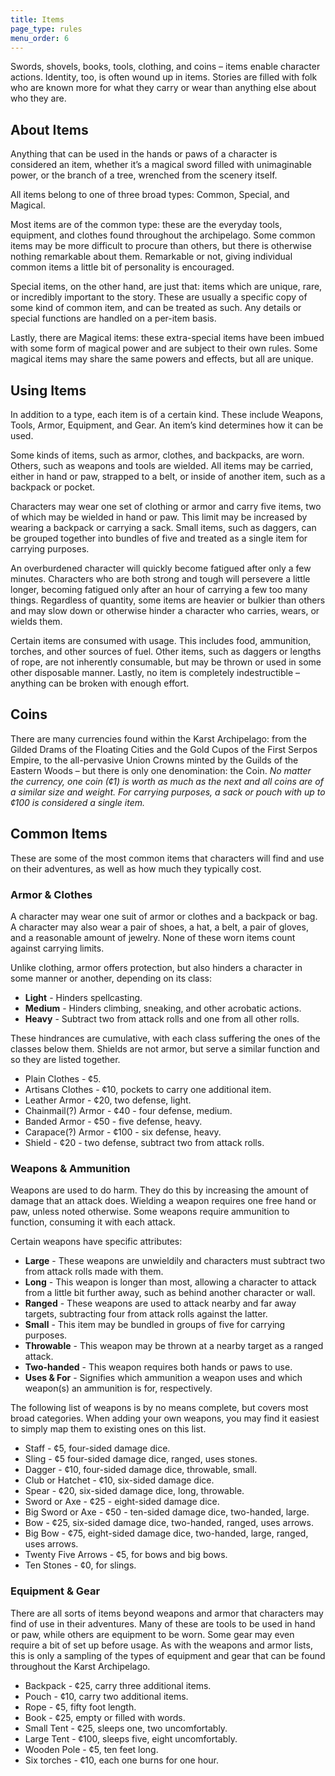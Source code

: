 ```yaml
---
title: Items
page_type: rules
menu_order: 6
---
```


Swords, shovels, books, tools, clothing, and coins – items enable character actions. Identity, too, is often wound up in items. Stories are filled with folk who are known more for what they carry or wear than anything else about who they are.

## About Items

Anything that can be used in the hands or paws of a character is considered an item, whether it’s a magical sword filled with unimaginable power, or the branch of a tree, wrenched from the scenery itself.

All items belong to one of three broad types: Common, Special, and Magical.

Most items are of the common type: these are the everyday tools, equipment, and clothes found throughout the archipelago. Some common items may be more difficult to procure than others, but there is otherwise nothing remarkable about them. Remarkable or not, giving individual common items a little bit of personality is encouraged.

Special items, on the other hand, are just that: items which are unique, rare, or incredibly important to the story. These are usually a specific copy of some kind of common item, and can be treated as such. Any details or special functions are handled on a per-item basis.

Lastly, there are Magical items: these extra-special items have been imbued with some form of magical power and are subject to their own rules. Some magical items may share the same powers and effects, but all are unique.

## Using Items

In addition to a type, each item is of a certain kind. These include Weapons, Tools, Armor, Equipment, and Gear. An item’s kind determines how it can be used.

Some kinds of items, such as armor, clothes, and backpacks, are worn. Others, such as weapons and tools are wielded. All items may be carried, either in hand or paw, strapped to a belt, or inside of another item, such as a backpack or pocket.

Characters may wear one set of clothing or armor and carry five items, two of which may be wielded in hand or paw. This limit may be increased by wearing a backpack or carrying a sack. Small items, such as daggers, can be grouped together into bundles of five and treated as a single item for carrying purposes.

An overburdened character will quickly become fatigued after only a few minutes. Characters who are both strong and tough will persevere a little longer, becoming fatigued only after an hour of carrying a few too many things. Regardless of quantity, some items are heavier or bulkier than others and may slow down or otherwise hinder a character who carries, wears, or wields them.

Certain items are consumed with usage. This includes food, ammunition, torches, and other sources of fuel. Other items, such as daggers or lengths of rope, are not inherently consumable, but may be thrown or used in some other disposable manner. Lastly, no item is completely indestructible – anything can be broken with enough effort.

## Coins

There are many currencies found within the Karst Archipelago: from the Gilded Drams of the Floating Cities and the Gold Cupos of the First Serpos Empire, to the all-pervasive Union Crowns minted by the Guilds of the Eastern Woods – but there is only one denomination: the Coin. _No matter the currency, one coin (¢1) is worth as much as the next and all coins are of a similar size and weight. For carrying purposes, a sack or pouch with up to ¢100 is considered a single item._

## Common Items

These are some of the most common items that characters will find and use on their adventures, as well as how much they typically cost.

### Armor & Clothes

A character may wear one suit of armor or clothes and a backpack or bag. A character may also wear a pair of shoes, a hat, a belt, a pair of gloves, and a reasonable amount of jewelry. None of these worn items count against carrying limits.

Unlike clothing, armor offers protection, but also hinders a character in some manner or another, depending on its class:

- **Light** - Hinders spellcasting.
- **Medium** - Hinders climbing, sneaking, and other acrobatic actions.
- **Heavy** - Subtract two from attack rolls and one from all other rolls.

These hindrances are cumulative, with each class suffering the ones of the classes below them. Shields are not armor, but serve a similar function and so they are listed together.

- Plain Clothes - ¢5.
- Artisans Clothes - ¢10, pockets to carry one additional item.
- Leather Armor - ¢20, two defense, light.
- Chainmail(?) Armor - ¢40 - four defense, medium.
- Banded Armor - ¢50 - five defense, heavy.
- Carapace(?) Armor - ¢100 - six defense, heavy.
- Shield - ¢20 - two defense, subtract two from attack rolls.

### Weapons & Ammunition

Weapons are used to do harm. They do this by increasing the amount of damage that an attack does. Wielding a weapon requires one free hand or paw, unless noted otherwise. Some weapons require ammunition to function, consuming it with each attack.

Certain weapons have specific attributes:

- **Large** - These weapons are unwieldily and characters must subtract two from attack rolls made with them.
- **Long** - This weapon is longer than most, allowing a character to attack from a little bit further away, such as behind another character or wall.
- **Ranged** - These weapons are used to attack nearby and far away targets, subtracting four from attack rolls against the latter.
- **Small** - This item may be bundled in groups of five for carrying purposes.
- **Throwable** - This weapon may be thrown at a nearby target as a ranged attack.
- **Two-handed** - This weapon requires both hands or paws to use.
- **Uses & For** - Signifies which ammunition a weapon uses and which weapon(s) an ammunition is for, respectively.

The following list of weapons is by no means complete, but covers most broad categories. When adding your own weapons, you may find it easiest to simply map them to existing ones on this list.

- Staff - ¢5, four-sided damage dice.
- Sling - ¢5 four-sided damage dice, ranged, uses stones.
- Dagger - ¢10, four-sided damage dice, throwable, small.
- Club or Hatchet - ¢10, six-sided damage dice.
- Spear - ¢20, six-sided damage dice, long, throwable.
- Sword or Axe - ¢25 - eight-sided damage dice.
- Big Sword or Axe - ¢50 - ten-sided damage dice, two-handed, large.
- Bow - ¢25, six-sided damage dice, two-handed, ranged, uses arrows.
- Big Bow - ¢75, eight-sided damage dice, two-handed, large, ranged, uses arrows.
- Twenty Five Arrows - ¢5, for bows and big bows.
- Ten Stones - ¢0, for slings.

### Equipment & Gear

There are all sorts of items beyond weapons and armor that characters may find of use in their adventures. Many of these are tools to be used in hand or paw, while others are equipment to be worn. Some gear may even require a bit of set up before usage. As with the weapons and armor lists, this is only a sampling of the types of equipment and gear that can be found throughout the Karst Archipelago.

- Backpack - ¢25, carry three additional items.
- Pouch - ¢10, carry two additional items.
- Rope - ¢5, fifty foot length.
- Book - ¢25, empty or filled with words.
- Small Tent - ¢25, sleeps one, two uncomfortably.
- Large Tent - ¢100, sleeps five, eight uncomfortably.
- Wooden Pole - ¢5, ten feet long.
- Six torches - ¢10, each one burns for one hour.
